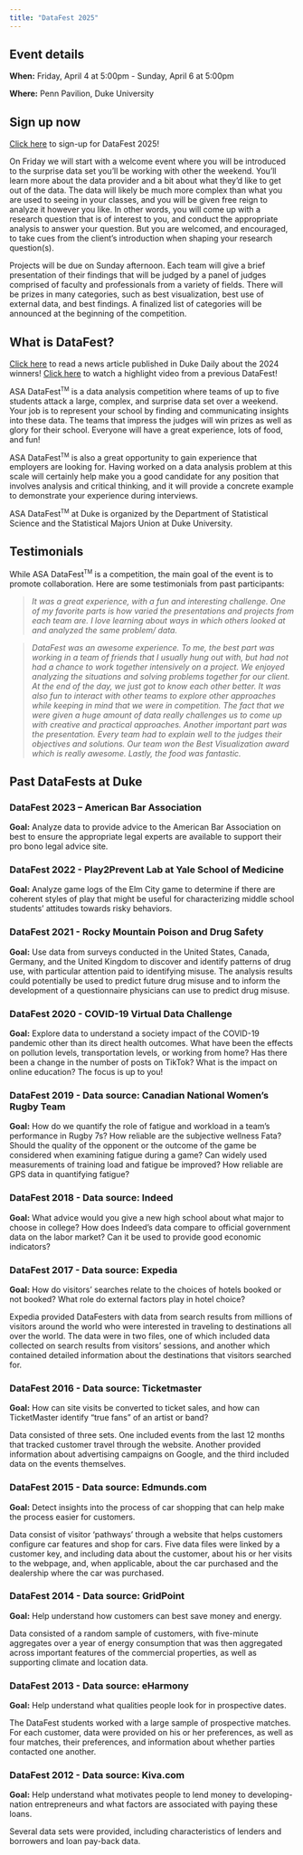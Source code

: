 ```yaml
---
title: "DataFest 2025"
---
```



## Event details

**When:** Friday, April 4 at 5:00pm - Sunday, April 6 at 5:00pm

**Where:** Penn Pavilion, Duke University

:::callout-important
## Sign up now

[Click here](/signup.html) to sign-up for DataFest 2025!
:::

On Friday we will start with a welcome event where you will be introduced to the surprise data set you'll be working with other the weekend. You'll learn more about the data provider and a bit about what they'd like to get out of the data. The data will likely be much more complex than what you are used to seeing in your classes, and you will be given free reign to analyze it however you like. In other words, you will come up with a research question that is of interest to you, and conduct the appropriate analysis to answer your question. But you are welcomed, and encouraged, to take cues from the client's introduction when shaping your research question(s).

Projects will be due on Sunday afternoon. Each team will give a brief presentation of their findings that will be judged by a panel of judges comprised of faculty and professionals from a variety of fields. There will be prizes in many categories, such as best visualization, best use of external data, and best findings. A finalized list of categories will be announced at the beginning of the competition.

## What is DataFest?

::: callout
[Click here](https://stat.duke.edu/news/students-put-classroom-skills-practice-duke-datafest-2024) to read a news article published in Duke Daily about the 2024 winners! [Click here](https://www.youtube.com/watch?v=5oG0UAHRWOk) to watch a highlight video from a previous DataFest!
:::

ASA DataFest<sup><small>TM</small></sup> is a data analysis competition where teams of up to five students attack a large, complex, and surprise data set over a weekend. Your job is to represent your school by finding and communicating insights into these data. The teams that impress the judges will win prizes as well as glory for their school. Everyone will have a great experience, lots of food, and fun!

ASA DataFest<sup><small>TM</small></sup> is also a great opportunity to gain experience that employers are looking for. Having worked on a data analysis problem at this scale will certainly help make you a good candidate for any position that involves analysis and critical thinking, and it will provide a concrete example to demonstrate your experience during interviews.

ASA DataFest<sup><small>TM</small></sup> at Duke is organized by the Department of Statistical Science and the Statistical Majors Union at Duke University.

## Testimonials

While ASA DataFest<sup><small>TM</small></sup> is a competition, the main goal of the event is to promote collaboration. Here are some testimonials from past participants:

> *It was a great experience, with a fun and interesting challenge. One of my favorite parts is how varied the presentations and projects from each team are. I love learning about ways in which others looked at and analyzed the same problem/ data.*

> *DataFest was an awesome experience. To me, the best part was working in a team of friends that I usually hung out with, but had not had a chance to work together intensively on a project. We enjoyed analyzing the situations and solving problems together for our client. At the end of the day, we just got to know each other better. It was also fun to interact with other teams to explore other approaches while keeping in mind that we were in competition. The fact that we were given a huge amount of data really challenges us to come up with creative and practical approaches. Another important part was the presentation. Every team had to explain well to the judges their objectives and solutions. Our team won the Best Visualization award which is really awesome. Lastly, the food was fantastic.*

## Past DataFests at Duke

### DataFest 2023 – American Bar Association

**Goal:** Analyze data to provide advice to the American Bar Association on best to ensure the appropriate legal experts are available to support their pro bono legal advice site.

### DataFest 2022 - Play2Prevent Lab at Yale School of Medicine

**Goal:** Analyze game logs of the Elm City game to determine if there are coherent styles of play that might be useful for characterizing middle school students' attitudes towards risky behaviors. 

### DataFest 2021 - Rocky Mountain Poison and Drug Safety

**Goal:** Use data from surveys conducted in the United States, Canada, Germany, and the United Kingdom to discover and identify patterns of drug use, with particular attention paid to identifying misuse. The analysis results could potentially be used to predict future drug misuse and to inform the development of a questionnaire physicians can use to predict drug misuse.

### DataFest 2020 - COVID-19 Virtual Data Challenge

**Goal:** Explore data to understand a society impact of the COVID-19 pandemic other than its direct health outcomes. What have been the effects on pollution levels, transportation levels, or working from home? Has there been a change in the number of posts on TikTok? What is the impact on online education? The focus is up to you!

### DataFest 2019 - Data source: Canadian National Women's Rugby Team

**Goal:** How do we quantify the role of fatigue and workload in a team's performance in Rugby 7s? How reliable are the subjective wellness Fata? Should the quality of the opponent or the outcome of the game be considered when examining fatigue during a game? Can widely used measurements of training load and fatigue be improved? How reliable are GPS data in quantifying fatigue?

### DataFest 2018 - Data source: Indeed

**Goal:** What advice would you give a new high school about what major to choose in college? How does Indeed's data compare to official government data on the labor market? Can it be used to provide good economic indicators?

### DataFest 2017 - Data source: Expedia

**Goal:** How do visitors' searches relate to the choices of hotels booked or not booked? What role do external factors play in hotel choice?

Expedia provided DataFesters with data from search results from millions of visitors around the world who were interested in traveling to destinations all over the world. The data were in two files, one of which included data collected on search results from visitors' sessions, and another which contained detailed information about the destinations that visitors searched for.

### DataFest 2016 - Data source: Ticketmaster

**Goal:** How can site visits be converted to ticket sales, and how can TicketMaster identify "true fans" of an artist or band?

Data consisted of three sets. One included events from the last 12 months that tracked customer travel through the website. Another provided information about advertising campaigns on Google, and the third included data on the events themselves.

### DataFest 2015 - Data source: Edmunds.com

**Goal:** Detect insights into the process of car shopping that can help make the process easier for customers.

Data consist of visitor 'pathways' through a website that helps customers configure car features and shop for cars. Five data files were linked by a customer key, and including data about the customer, about his or her visits to the webpage, and, when applicable, about the car purchased and the dealership where the car was purchased.

### DataFest 2014 - Data source: GridPoint

**Goal:** Help understand how customers can best save money and energy.

Data consisted of a random sample of customers, with five-minute aggregates over a year of energy consumption that was then aggregated across important features of the commercial properties, as well as supporting climate and location data.

### DataFest 2013 - Data source: eHarmony

**Goal:** Help understand what qualities people look for in prospective dates.

The DataFest students worked with a large sample of prospective matches. For each customer, data were provided on his or her preferences, as well as four matches, their preferences, and information about whether parties contacted one another.

### DataFest 2012 - Data source: Kiva.com

**Goal:** Help understand what motivates people to lend money to developing-nation entrepreneurs and what factors are associated with paying these loans.

Several data sets were provided, including characteristics of lenders and borrowers and loan pay-back data.
